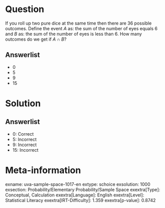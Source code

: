Question
========

If you roll up two pure dice at the same time then there are 36 possible outcomes. Define the event *A* as: the sum of the number of eyes equals 6 and *B* as: the sum of the number of eyes is less than 6. How many outcomes do we get if *A* ∩ *B*?

Answerlist
----------

* 0
* 5
* 9
* 15

Solution
========

Answerlist
----------

* 0: Correct
* 5: Incorrect
* 9: Incorrect
* 15: Incorrect

Meta-information
================
exname: uva-sample-space-1017-en
extype: schoice
exsolution: 1000
exsection: Probability/Elementary Probability/Sample Space
exextra[Type]: Conceptual, Calculation
exextra[Language]: English
exextra[Level]: Statistical Literacy
exextra[IRT-Difficulty]: 1.359
exextra[p-value]: 0.8742

